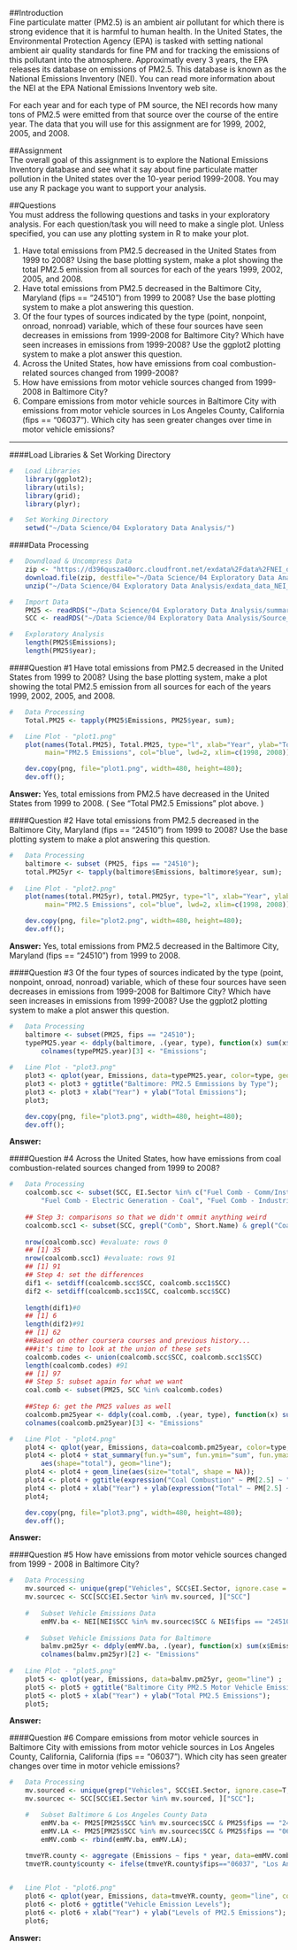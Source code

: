 ##Introduction  
Fine particulate matter (PM2.5) is an ambient air pollutant for which there is strong evidence that it is harmful to human health. In the United States, the Environmental Protection Agency (EPA) is tasked with setting national ambient air quality standards for fine PM and for tracking the emissions of this pollutant into the atmosphere. Approximatly every 3 years, the EPA releases its database on emissions of PM2.5. This database is known as the National Emissions Inventory (NEI). You can read more information about the NEI at the EPA National Emissions Inventory web site.  
  
For each year and for each type of PM source, the NEI records how many tons of PM2.5 were emitted from that source over the course of the entire year. The data that you will use for this assignment are for 1999, 2002, 2005, and 2008.

##Assignment  
The overall goal of this assignment is to explore the National Emissions Inventory database and see what it say about fine particulate matter pollution in the United states over the 10-year period 1999-2008. You may use any R package you want to support your analysis.


##Questions  
You must address the following questions and tasks in your exploratory analysis. For each question/task you will need to make a single plot. Unless specified, you can use any plotting system in R to make your plot.  
  
1. Have total emissions from PM2.5 decreased in the United States from 1999 to 2008? Using the base plotting system, make a plot showing the total PM2.5 emission from all sources for each of the years 1999, 2002, 2005, and 2008.  
2. Have total emissions from PM2.5 decreased in the Baltimore City, Maryland (fips == "24510") from 1999 to 2008? Use the base plotting system to make a plot answering this question.  
3. Of the four types of sources indicated by the type (point, nonpoint, onroad, nonroad) variable, which of these four sources have seen decreases in emissions from 1999-2008 for Baltimore City? Which have seen increases in emissions from 1999-2008? Use the ggplot2 plotting system to make a plot answer this question.  
4. Across the United States, how have emissions from coal combustion-related sources changed from 1999-2008?  
5. How have emissions from motor vehicle sources changed from 1999-2008 in Baltimore City?  
6. Compare emissions from motor vehicle sources in Baltimore City with emissions from motor vehicle sources in Los Angeles County, California (fips == "06037"). Which city has seen greater changes over time in motor vehicle emissions?  

---
  
####Load Libraries & Set Working Directory  
```r

#   Load Libraries
    library(ggplot2);
    library(utils);
    library(grid);
    library(plyr);

#   Set Working Directory
    setwd("~/Data Science/04 Exploratory Data Analysis/")

```
  
  
####Data Processing  
```r

#   Downdload & Uncompress Data
    zip <- "https://d396qusza40orc.cloudfront.net/exdata%2Fdata%2FNEI_data.zip";
    download.file(zip, destfile="~/Data Science/04 Exploratory Data Analysis/exdata_data_NEI_data.zip");
    unzip("~/Data Science/04 Exploratory Data Analysis/exdata_data_NEI_data.zip");

```

```r

#   Import Data
    PM25 <- readRDS("~/Data Science/04 Exploratory Data Analysis/summarySCC_PM25.rds");
    SCC <- readRDS("~/Data Science/04 Exploratory Data Analysis/Source_Classification_Code.rds");

#   Exploratory Analysis
    length(PM25$Emissions);
    length(PM25$year);

```
  
  
####Question #1
Have total emissions from PM2.5 decreased in the United States from 1999 to 2008?  Using the base plotting system, make a plot showing the total PM2.5 emission from all sources for each of the years 1999, 2002, 2005, and 2008. 
  
```r

#   Data Processing
    Total.PM25 <- tapply(PM25$Emissions, PM25$year, sum);

#   Line Plot - "plot1.png"
    plot(names(Total.PM25), Total.PM25, type="l", xlab="Year", ylab="Total Emissions",
         main="PM2.5 Emissions", col="blue", lwd=2, xlim=c(1998, 2008));

    dev.copy(png, file="plot1.png", width=480, height=480);
    dev.off();

```
  
**Answer:** Yes, total emissions from PM2.5 have decreased in the United States from 1999 to 2008.  ( See "Total PM2.5 Emissions" plot above. )
  
  
####Question #2
Have total emissions from PM2.5 decreased in the Baltimore City, Maryland (fips == "24510") from 1999 to 2008?  Use the base plotting system to make a plot answering this question.  
  
```r

#   Data Processing
    baltimore <- subset (PM25, fips == "24510");
    total.PM25yr <- tapply(baltimore$Emissions, baltimore$year, sum);
    
#   Line Plot - "plot2.png"
    plot(names(total.PM25yr), total.PM25yr, type="l", xlab="Year", ylab="Total Emissions",
         main="PM2.5 Emissions", col="blue", lwd=2, xlim=c(1998, 2008));

    dev.copy(png, file="plot2.png", width=480, height=480);
    dev.off();

```

**Answer:** Yes, total emissions from PM2.5 decreased in the Baltimore City, Maryland (fips == "24510") from 1999 to 2008.
  
  
####Question #3
Of the four types of sources indicated by the type (point, nonpoint, onroad, nonroad) variable, which of these four sources have seen decreases in emissions from 1999-2008 for Baltimore City? Which have seen increases in emissions from 1999-2008? Use the ggplot2 plotting system to make a plot answer this question. 
  
```r
    
#   Data Processing
    baltimore <- subset(PM25, fips == "24510");
    typePM25.year <- ddply(baltimore, .(year, type), function(x) sum(x$Emissions));
        colnames(typePM25.year)[3] <- "Emissions";
    
#   Line Plot - "plot3.png"
    plot3 <- qplot(year, Emissions, data=typePM25.year, color=type, geom="line");
    plot3 <- plot3 + ggtitle("Baltimore: PM2.5 Emmissions by Type");
    plot3 <- plot3 + xlab("Year") + ylab("Total Emissions");
    plot3;

    dev.copy(png, file="plot3.png", width=480, height=480);
    dev.off();

```

**Answer:** 
    
  
####Question #4
Across the United States, how have emissions from coal combustion-related sources changed from 1999 to 2008?
  
```r
    
#   Data Processing
    coalcomb.scc <- subset(SCC, EI.Sector %in% c("Fuel Comb - Comm/Instutional - Coal",
        "Fuel Comb - Electric Generation - Coal", "Fuel Comb - Industrial Boilers, ICEs Coal"));
    
    ## Step 3: comparisons so that we didn't ommit anything weird
    coalcomb.scc1 <- subset(SCC, grepl("Comb", Short.Name) & grepl("Coal", Short.Name))
    
    nrow(coalcomb.scc) #evaluate: rows 0
    ## [1] 35
    nrow(coalcomb.scc1) #evaluate: rows 91
    ## [1] 91
    ## Step 4: set the differences 
    dif1 <- setdiff(coalcomb.scc$SCC, coalcomb.scc1$SCC)
    dif2 <- setdiff(coalcomb.scc1$SCC, coalcomb.scc$SCC)
    
    length(dif1)#0
    ## [1] 6
    length(dif2)#91
    ## [1] 62
    ##Based on other coursera courses and previous history...
    ###it's time to look at the union of these sets
    coalcomb.codes <- union(coalcomb.scc$SCC, coalcomb.scc1$SCC)
    length(coalcomb.codes) #91
    ## [1] 97
    ## Step 5: subset again for what we want
    coal.comb <- subset(PM25, SCC %in% coalcomb.codes)
    
    ##Step 6: get the PM25 values as well
    coalcomb.pm25year <- ddply(coal.comb, .(year, type), function(x) sum(x$Emissions))
    colnames(coalcomb.pm25year)[3] <- "Emissions"

#   Line Plot - "plot4.png"
    plot4 <- qplot(year, Emissions, data=coalcomb.pm25year, color=type, geom="line");
    plot4 <- plot4 + stat_summary(fun.y="sum", fun.ymin="sum", fun.ymax="sum", color="purple", 
        aes(shape="total"), geom="line");
    plot4 <- plot4 + geom_line(aes(size="total", shape = NA));
    plot4 <- plot4 + ggtitle(expression("Coal Combustion" ~ PM[2.5] ~ "Emissions by Source Type and Year")); 
    plot4 <- plot4 + xlab("Year") + ylab(expression("Total" ~ PM[2.5] ~ "Emissions (tons)"));
    plot4;

    dev.copy(png, file="plot3.png", width=480, height=480);
    dev.off();

```
  
**Answer:** 
  
  
####Question #5
How have emissions from motor vehicle sources changed from 1999 - 2008 in Baltimore City?
  
```r
    
#   Data Processing
    mv.sourced <- unique(grep("Vehicles", SCC$EI.Sector, ignore.case = TRUE, value = TRUE))
    mv.sourcec <- SCC[SCC$EI.Sector %in% mv.sourced, ]["SCC"]
    
    #   Subset Vehicle Emissions Data
        emMV.ba <- NEI[NEI$SCC %in% mv.sourcec$SCC & NEI$fips == "24510",]
    
    #   Subset Vehicle Emissions Data for Baltimore
        balmv.pm25yr <- ddply(emMV.ba, .(year), function(x) sum(x$Emissions))
        colnames(balmv.pm25yr)[2] <- "Emissions"
    
#   Line Plot - "plot5.png"
    plot5 <- qplot(year, Emissions, data=balmv.pm25yr, geom="line") ;
    plot5 <- plot5 + ggtitle("Baltimore City PM2.5 Motor Vehicle Emissions by Year"); 
    plot5 <- plot5 + xlab("Year") + ylab("Total PM2.5 Emissions");
    plot5;

```
  
**Answer:** 
  
  
####Question #6
Compare emissions from motor vehicle sources in Baltimore City with emissions from motor vehicle sources in Los Angeles County, California, California (fips == "06037"). Which city has seen greater changes over time in motor vehicle emissions?
  
```r

#   Data Processing
    mv.sourced <- unique(grep("Vehicles", SCC$EI.Sector, ignore.case=T, value=T));
    mv.sourcec <- SCC[SCC$EI.Sector %in% mv.sourced, ]["SCC"];

    #   Subset Baltimore & Los Angeles County Data
        emMV.ba <- PM25[PM25$SCC %in% mv.sourcec$SCC & PM25$fips == "24510", ];
        emMV.LA <- PM25[PM25$SCC %in% mv.sourcec$SCC & PM25$fips == "06037", ];
        emMV.comb <- rbind(emMV.ba, emMV.LA);
    
    tmveYR.county <- aggregate (Emissions ~ fips * year, data=emMV.comb, FUN=sum) ;  # Vehicle Emissions
    tmveYR.county$county <- ifelse(tmveYR.county$fips=="06037", "Los Angeles", "Baltimore");  # Vehicle Emissions


#   Line Plot - "plot6.png"
    plot6 <- qplot(year, Emissions, data=tmveYR.county, geom="line", color=county);
    plot6 <- plot6 + ggtitle("Vehicle Emission Levels");
    plot6 <- plot6 + xlab("Year") + ylab("Levels of PM2.5 Emissions");
    plot6;

```
  
**Answer:** 

